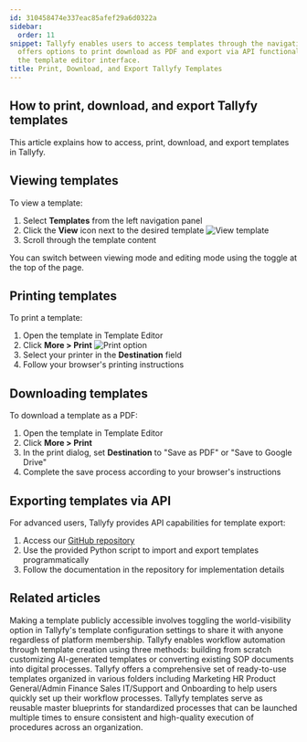 ```yaml
---
id: 310458474e337eac85afef29a6d0322a
sidebar:
  order: 11
snippet: Tallyfy enables users to access templates through the navigation panel and
  offers options to print download as PDF and export via API functionalities using
  the template editor interface.
title: Print, Download, and Export Tallyfy Templates
---
```


## How to print, download, and export Tallyfy templates

This article explains how to access, print, download, and export templates in Tallyfy.

## Viewing templates

To view a template:

1. Select **Templates** from the left navigation panel
2. Click the **View** icon next to the desired template
   ![View template](https://screenshots.tallyfy.com/tallyfy%2Fpro%2Fdesktop-light-click-view-template.png)
3. Scroll through the template content

You can switch between viewing mode and editing mode using the toggle at the top of the page.

## Printing templates

To print a template:

1. Open the template in Template Editor
2. Click **More > Print**
   ![Print option](https://screenshots.tallyfy.com/tallyfy%2Fpro%2Fdesktop-light-click-print.png)
3. Select your printer in the **Destination** field
4. Follow your browser's printing instructions

## Downloading templates

To download a template as a PDF:

1. Open the template in Template Editor
2. Click **More > Print**
3. In the print dialog, set **Destination** to "Save as PDF" or "Save to Google Drive"
4. Complete the save process according to your browser's instructions

## Exporting templates via API

For advanced users, Tallyfy provides API capabilities for template export:

1. Access our [GitHub repository](https://github.com/tallyfy/api-support/tree/master/Backup%20Blueprints)
2. Use the provided Python script to import and export templates programmatically
3. Follow the documentation in the repository for implementation details


## Related articles
<CardGrid>
<LinkTitleCard header="<b>Templates > Publish a template</b>" href="/products/pro/documenting/templates/how-to-make-my-tallyfy-template-public/" > Making a template publicly accessible involves toggling the world-visibility option in Tallyfy's template configuration settings to share it with anyone regardless of platform membership. </LinkTitleCard>
<LinkTitleCard header="<b>Templates > Create a template</b>" href="/products/pro/documenting/templates/create-template/" > Tallyfy enables workflow automation through template creation using three methods: building from scratch customizing AI-generated templates or converting existing SOP documents into digital processes. </LinkTitleCard>
<LinkTitleCard header="<b>Templates > Sample Templates</b>" href="/products/pro/documenting/templates/how-can-i-access-tallyfys-sample-templates/" > Tallyfy offers a comprehensive set of ready-to-use templates organized in various folders including Marketing HR Product General/Admin Finance Sales IT/Support and Onboarding to help users quickly set up their workflow processes. </LinkTitleCard>
<LinkTitleCard header="<b>Documenting > Templates</b>" href="/products/pro/documenting/templates/" > Tallyfy templates serve as reusable master blueprints for standardized processes that can be launched multiple times to ensure consistent and high-quality execution of procedures across an organization. </LinkTitleCard>
</CardGrid>